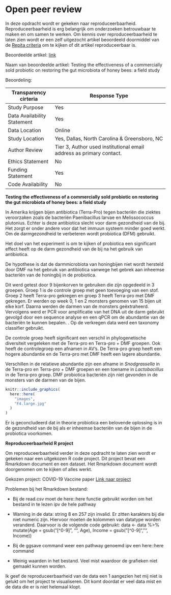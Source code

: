 # Open peer review

In deze opdracht wordt er gekeken naar reproduceerbaarheid. Reproduceerbaarheid is erg belangrijk om onderzoeken betrouwbaar te maken en om samen te werken. Om kennis over reproduceerbaarheid te laten zien wordt er een zelf uitgezocht artikel beoordeeld doormiddel van de [Repita criteria](https://www.researchgate.net/publication/340244621_Reproducibility_and_reporting_practices_in_COVID-19_preprint_manuscripts) om te kijken of dit artikel reproduceerbaar is.

Beoordeelde artikel: [link](https://www.biorxiv.org/content/10.1101/2023.09.13.557574v2.full)

Naam van beoordeelde artikel: Testing the effectiveness of a commercially sold probiotic on restoring the gut microbiota of honey bees: a field study

Beoordeling:

| Transparency cirteria       | Response Type                                                       |
|-----------------------------|---------------------------------------------------------------------|
| Study Purpose               | Yes                                                                 |
| Data Availability Statement | Yes                                                                 |
| Data Location               | Online                                                              |
| Study Location              | Yes, Dallas, North Carolina & Greensboro, NC                        |
| Author Review               | Tier 3, Author used institutional email address as primary contact. |
| Ethics Statement            | No                                                                  |
| Funding Statement           | Yes                                                                 |
| Code Availability           | No                                                                  |

**Testing the effectiveness of a commercially sold probiotic on restoring the gut microbiota of honey bees: a field study**

In Amerika krijgen bijen antibiotica (Terra-Pro) tegen bacteriën die ziektes veroorzaken zoals de bacteriën Paenibacillus larvae en Melissococcus plutonius. Echter is deze antibiotica slecht voor darm gezondheid van de bij. Het zorgt er onder andere voor dat het immuun systeem minder goed werkt. Om de darmgezondheid te verbeteren wordt probiotica (DFM) gebruikt.

Het doel van het experiment is om te kijken of probiotica een significant effect heeft op de darm gezondheid van de bij na het gebruik van antibiotica.

De hypothese is dat de darmmicrobiota van honingbijen niet wordt hersteld door DMF na het gebruik van antibiotica vanwege het gebrek aan inheemse bacteriën van de honingbij in de probiotica.

Dit werd getest door 9 bijenkorven te gebruiken die zijn opgedeeld in 3 groepen. Groep 1 is de controle groep met geen toevoeging van een stof. Groep 2 heeft Terra-pro gekregen en groep 3 heeft Terra-pro met DMF gekregen. Er werden op week 0, 1 en 2 monsters genomen van 15 bijen uit elke korf. Daarna werden de darmen van de monsters geëxtraheerd. Vervolgens werd er PCR voor amplificatie van het DNA uit de darm gebruikt gevolgd door een sequence analyse en een qPCR om de abundantie van de bacteriën te kunnen bepalen. . Op de verkregen data werd een taxonomy classifier gebruikt.

De controle groep heeft significant een verschil in phylogenetische diversiteit vergeleken met de Terra-pro en Terra-pro + DMF groepen. Ook heeft de controlegroep een afnamen in AV's. De Terra-pro groep heeft een hogere abundantie en de Terra-pro met DMF heeft een lagere abundantie.

Verschillen in de relatieve abundantie zijn een afname in *Snodgrassella* in de Terra-pro en Terra-pro + DMF groepen en een toename in *Lactobacillus* in de Terra-pro groep. DMF probiotica bacteriën zijn niet gevonden in de monsters van de darmen van de bijen.

```r
knitr::include_graphics(
  here::here(
    "images",
    "F4.large.jpg"
  )
)
```

Er is geconcludeerd dat in theorie probiotica een belovende oplossing is in de gezondheid van de bij als er inheemse bacteriën van de bijen in de probiotica voorkomen.

**Reproduceerbaarheid R project**

Om reproduceerbaarheid verder in deze opdracht te laten zien wordt er gekeken naar een uitgekozen R code project. Dit project bevat een Rmarkdown document en een dataset. Het Rmarkdown document wordt doorgenomen om te kijken of alles werkt.

Gekozen project: COVID-19 Vaccine paper [Link naar project](https://osf.io/kzq69)

Problemen bij het Rmarkdown bestand:

-   Bij de read.csv moet de here::here functie gebruikt worden om het bestand in te lezen ipv de hele pathway

-   Warning in de data: string 8 en 257 zijn invalid. Er zitten karakters bij die niet numeric zijn. Hiervoor moeten de kolommen van datatype worden veranderd. Daarvoor is de volgende code gebruikt: data \<- data %\>% mutate(Age = gsub("[\^0-9]", "", Age), Income = gsub("[\^0-9]", "", Income))

-   Bij de ggsave command weer een pathway genoemd ipv een here::here command

-   Weinig waarden in het bestand. Veel mist waardoor de grafieken niet gemaakt kunnen worden.

Ik geef de reproduceerbaarheid van de data een 1 aangezien het mij niet is gelukt om het project te visualiseren. Dit komt doordat er veel data mist en de data die er is niet helemaal klopt.
